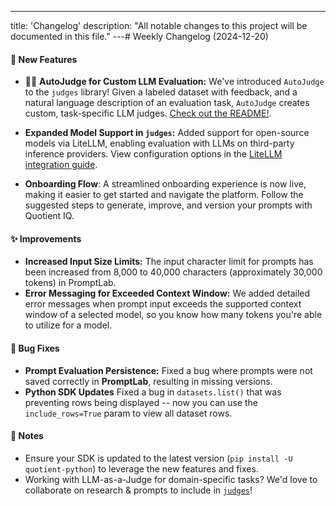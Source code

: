 ---
title: 'Changelog'
description: "All notable changes to this project will be documented in this file."
---# Weekly Changelog (2024-12-20)

#### 🚀 New Features
- 🧑‍⚖️ **AutoJudge for Custom LLM Evaluation:** We've introduced `AutoJudge` to the `judges` library! Given a labeled dataset with feedback, and a natural language description of an evaluation task, `AutoJudge` creates custom, task-specific LLM judges. [Check out the README!](https://github.com/quotient-ai/judges?tab=readme-ov-file#use-autojudge-to-create-a-custom-llm-judge).

- **Expanded Model Support in `judges`:** Added support for open-source models via LiteLLM, enabling evaluation with LLMs on third-party inference providers. View configuration options in the [LiteLLM integration guide](https://github.com/quotient-ai/judges#pick-a-model).

- **Onboarding Flow**: A streamlined onboarding experience is now live, making it easier to get started and navigate the platform. Follow the suggested steps to generate, improve, and version your prompts with Quotient IQ.

#### ✨ Improvements
- **Increased Input Size Limits:** The input character limit for prompts has been increased from 8,000 to 40,000 characters (approximately 30,000 tokens) in PromptLab. 
- **Error Messaging for Exceeded Context Window:** We added detailed error messages when prompt input exceeds the supported context window of a selected model, so you know how many tokens you're able to utilize for a model.

#### 🐛 Bug Fixes
- **Prompt Evaluation Persistence:** Fixed a bug where prompts were not saved correctly in **PromptLab**, resulting in missing versions.
- **Python SDK Updates** Fixed a bug in `datasets.list()` that was preventing rows being displayed -- now you can use the `include_rows=True` param to view all dataset rows.

#### 📣 Notes
- Ensure your SDK is updated to the latest version (`pip install -U quotient-python`) to leverage the new features and fixes.
- Working with LLM-as-a-Judge for domain-specific tasks? We'd love to collaborate on research & prompts to include in [`judges`](https://github.com/quotient-ai/judges)!
